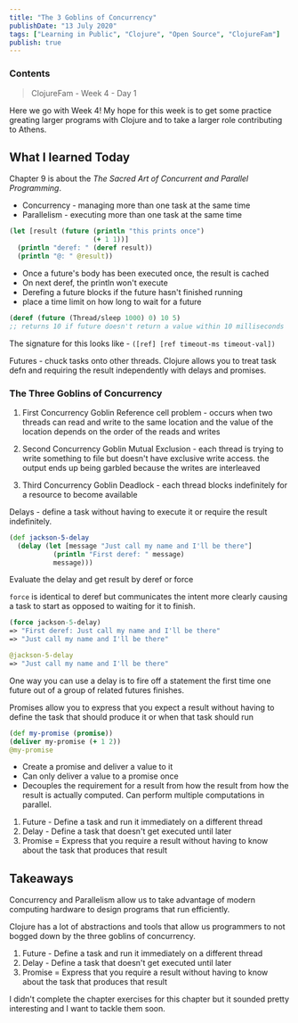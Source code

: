 ```yaml
---
title: "The 3 Goblins of Concurrency"
publishDate: "13 July 2020"
tags: ["Learning in Public", "Clojure", "Open Source", "ClojureFam"]
publish: true
---
```


### Contents

> ClojureFam - Week 4 - Day 1

Here we go with Week 4! My hope for this week is to get some practice greating larger programs with Clojure and to take a larger role contributing to Athens.

## What I learned Today

Chapter 9 is about the _The Sacred Art of Concurrent and Parallel Programming_.

- Concurrency - managing more than one task at the same time
- Parallelism - executing more than one task at the same time

```clojure
(let [result (future (println "this prints once")
                     (+ 1 1))]
  (println "deref: " (deref result))
  (println "@: " @result))
```

- Once a future's body has been executed once, the result is cached
- On next deref, the println won't execute
- Derefing a future blocks if the future hasn't finished running
- place a time limit on how long to wait for a future

```clojure
(deref (future (Thread/sleep 1000) 0) 10 5)
;; returns 10 if future doesn't return a value within 10 milliseconds
```

The signature for this looks like - `([ref] [ref timeout-ms timeout-val])`

Futures - chuck tasks onto other threads. Clojure allows you to treat task defn and requiring the result independently with delays and promises.

### The Three Goblins of Concurrency

1. First Concurrency Goblin
   Reference cell problem - occurs when two threads can read and write to the same location and the value of the location depends on the order of the reads and writes

2. Second Concurrency Goblin
   Mutual Exclusion - each thread is trying to write something to file but doesn't have exclusive write access. the output ends up being garbled because the writes are interleaved

3. Third Concurrency Goblin
   Deadlock - each thread blocks indefinitely for a resource to become available

Delays - define a task without having to execute it or require the result indefinitely.

```clojure
(def jackson-5-delay
  (delay (let [message "Just call my name and I'll be there"]
           (println "First deref: " message)
           message)))
```

Evaluate the delay and get result by deref or force

`force` is identical to deref but communicates the intent more clearly causing a task to start as opposed to waiting for it to finish.

```clojure
(force jackson-5-delay)
=> "First deref: Just call my name and I'll be there"
=> "Just call my name and I'll be there"

@jackson-5-delay
=> "Just call my name and I'll be there"
```

One way you can use a delay is to fire off a statement the first time one future out of a group of related futures finishes.

Promises allow you to express that you expect a result without having to define the task that should produce it or when that task should run

```clojure
(def my-promise (promise))
(deliver my-promise (+ 1 2))
@my-promise
```

- Create a promise and deliver a value to it
- Can only deliver a value to a promise once
- Decouples the requirement for a result from how the result from how the result is actually computed. Can perform multiple computations in parallel.

1. Future - Define a task and run it immediately on a different thread
2. Delay - Define a task that doesn't get executed until later
3. Promise = Express that you require a result without having to know about the task that produces that result

## Takeaways

Concurrency and Parallelism allow us to take advantage of modern computing hardware to design programs that run efficiently.

Clojure has a lot of abstractions and tools that allow us programmers to not bogged down by the three goblins of concurrency.

1. Future - Define a task and run it immediately on a different thread
2. Delay - Define a task that doesn't get executed until later
3. Promise = Express that you require a result without having to know about the task that produces that result

I didn't complete the chapter exercises for this chapter but it sounded pretty interesting and I want to tackle them soon.

